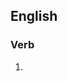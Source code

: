 {{also|Skypes}}

==English==

===Verb===
{{head|en|verb form}}

# {{en-third-person singular of|skype}}